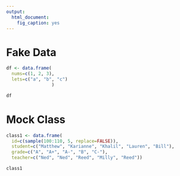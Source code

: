 ```yaml
---
output: 
  html_document: 
    fig_caption: yes
---
```


# Fake Data
```r
df <- data.frame(
  nums=c(1, 2, 3),
  lets=c("a", "b", "c")
                 )

df
```
# Mock Class
```r
class1 <- data.frame(
  id=c(sample(100:110, 5, replace=FALSE)),
  student=c("Matthew", "Karianne", "Khalil", "Lauren", "Bill"),
  grade=c("A", "A+", "A-", "B", "C-"),
  teacher=c("Ned", "Ned", "Reed", "Milly", "Reed"))

class1
```


